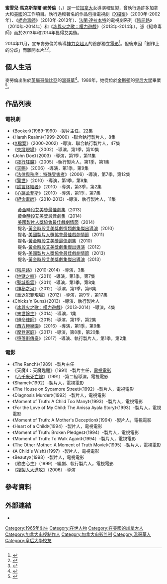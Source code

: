 {{noteTA
|G1=Show
|G2=Movie
}}
{{Infobox entertainer
|type = 導演
|name = 蜜雪兒·麥勞倫
|image = 
|caption = 
|birth_date = {{birth year and age|1965}}
|birth_name = 蜜雪兒·馬克斯韋爾·麥勞倫
|birth_place = {{CAN}}[[英屬哥倫比亞|英屬哥倫比亞]]，[[溫哥華|溫哥華]]
|occupation = 導演，監製
|yearsactive = 1989年至今
}}
'''蜜雪兒·馬克斯韋爾·麥勞倫'''（{{lang-en|'''Michelle Maxwell MacLaren'''}}，{{bd|1965年|}}）是一位[[加拿大|加拿大]]女導演和監製，曾執行過許多加拿大和[[美國|美國]]的工作項目。執行過較著名的作品包括電視劇《[[X檔案|X檔案]]》（2000年-2002年）、《[[絕命毒師|絕命毒師]]》（2010年-2013年）、[[法蘭·達拉本特|法蘭·達拉本特]]的電視劇系列《[[陰屍路|陰屍路]]》（2010年-2014年）和《[[冰與火之歌：權力遊戲|冰與火之歌：權力遊戲]]》（2013年-2014年）。憑《絕命毒師》而於2013年和2014年獲得艾美獎。

2014年11月，宣布麥勞倫將執導[[神力女超人_(DC漫畫)|神力女超人]]的首部獨立[[神力女超人_(2017年電影)|電影]]<ref>{{Cite web |url=http://www.hollywoodreporter.com/heat-vision/michelle-maclaren-signs-develop-direct-752055 |title=存档副本 |access-date=2014-11-27 |archive-date=2014-11-25 |archive-url=https://web.archive.org/web/20141125061312/http://www.hollywoodreporter.com/heat-vision/michelle-maclaren-signs-develop-direct-752055 |dead-url=no }}</ref>。但後來因「創作上的分歧」而離開本片<ref>{{cite web|last1=Fisher|first1=Russ|title=Director Michelle MacLaren Leaves ‘Wonder Woman’|url=http://www.slashfilm.com/wonder-woman-director-quits/|website=/Film|accessdate=13 April 2015|archive-date=2020-11-30|archive-url=https://web.archive.org/web/20201130023918/https://www.slashfilm.com/wonder-woman-director-quits/|dead-url=no}}</ref><ref>{{cite web|last1=Kit|first1=Borys|title='Wonder Woman' Movie Loses Director Michelle MacLaren (Exclusive)|url=http://www.hollywoodreporter.com/heat-vision/wonder-woman-movie-loses-director-788500|website=THR|accessdate=13 April 2015|archive-date=2017-03-31|archive-url=https://web.archive.org/web/20170331162326/http://www.hollywoodreporter.com/heat-vision/wonder-woman-movie-loses-director-788500|dead-url=no}}</ref>。

==個人生活==
麥勞倫出生於[[英屬哥倫比亞|英屬哥倫比亞]]的[[溫哥華|溫哥華]]<ref>{{Cite web |url=http://metronews.ca/scene/295337/breaking-bad-conclusion-far-from-certain/ |title=存档副本 |access-date=2014-11-25 |archive-url=https://web.archive.org/web/20141024201102/http://metronews.ca/scene/295337/breaking-bad-conclusion-far-from-certain/ |archive-date=2014-10-24 |dead-url=yes }}</ref>。1986年，她從位於[[金斯頓_(安大略省)|金斯頓]]的[[皇后大學_(加拿大)|皇后大學]]畢業<ref>{{cite web |url=http://www.queensu.ca/news/alumnireview/woman-action-michelle-maclaren-artsci86 |title=A woman of action: Michelle MacLaren, Artsci'86 |publisher=Queen's University |first=Andrea |last=Gunn |accessdate=August 24, 2014 |deadurl=yes |archiveurl=https://web.archive.org/web/20140903113445/http://www.queensu.ca/news/alumnireview/woman-action-michelle-maclaren-artsci86 |archivedate=2014年9月3日 }}</ref>。

==作品列表==
===電視劇===
*《Booker》（1989-1990）-製片主任，22集
*《Harsh Realm》（1999-2000）-聯合執行製片人，8集
*《[[X檔案|X檔案]]》（2000-2002）-導演、聯合執行製片人，47集
*《[[失蹤現場|失蹤現場]]》（2002）-導演，第1季，第10集
*《John Doe》（2003）-導演，第1季，第11集
*《[[夜行狂魔|夜行狂魔]]》（2005）-執行製片人，第1季，第1集
*《[[天賜_(電視劇)|天賜]]》（2006）-導演，第1季，第9集
*《[[法律與秩序：特殊受害者|法律與秩序：特殊受害者]]》（2006）-導演，第7季，第12集
*《[[驚世|驚世]]》（2010）-導演，第1季，第9集
*《[[謊言終結者|謊言終結者]]》（2010）-導演，第3季，第2集
*《[[心跳孟菲斯|心跳孟菲斯]]》（2010）-導演，第1季，第7集
*《[[絕命毒師|絕命毒師]]》（2010-2013）-導演、執行製片人，11集
:[[第65屆黃金時段艾美獎#節目|黃金時段艾美獎最佳劇集]]（2013）<br/>[[第66屆黃金時段艾美獎#最多提名|黃金時段艾美獎最佳劇集]]（2014）<br/>[[美國製片人獎協會最佳戲劇情節|美國製片人獎協會最佳戲劇情節]]（2014）<br/>提名-[[第62屆黃金時段艾美獎|黃金時段艾美獎劇情類劇集傑出導演]]（2010）<br/>提名-[[美國製片人獎協會最佳戲劇情節|美國製片人獎協會最佳戲劇情節]]（2011）<br/>提名-[[第62屆黃金時段艾美獎|黃金時段艾美獎最佳劇集]]（2010）<br/>提名-[[第64屆黃金時段艾美獎|黃金時段艾美獎劇集傑出導演]]（2012）<br/>提名-[[美國製片人獎協會最佳戲劇情節|美國製片人獎協會最佳戲劇情節]]（2013）<br/>提名-[[第65屆黃金時段艾美獎#節目|黃金時段艾美獎劇集傑出導演]]（2013）
*《[[陰屍路|陰屍路]]》（2010-2014）-導演，3集
*《[[地獄之輪|地獄之輪]]》（2011）-導演，第1季，第7集
*《[[聖城風雲|聖城風雲]]》（2011）-導演，第1季，第8集
*《[[神秘之河_(美國電視劇)|神秘之河]]》（2012）-導演，第1季，第6集
*《[[重返犯罪現場|重返犯罪現場]]》（2012）-導演，第9季，第17集
*《Chicks'n'Guns》（2013）-導演、執行製片人
*《[[冰與火之歌：權力遊戲|冰與火之歌：權力遊戲]]》（2013-2014）-導演，4集
*《[[末世餘生|末世餘生]]》（2014）-導演，1集
*《[[絕命律師|絕命律師]]》（2015）-導演，第1季，第2集
*《[[西方極樂園|西方極樂園]]》（2016）-導演，第1季，第9集
*《[[摩登家庭|摩登家庭]]》（2017）-導演，第8季，第20集
*《[[墮落街傳奇|墮落街傳奇]]》（2017）-導演、執行製片人，第1季，第2集

===電影===
*《The Ranch》（1989）-製片主任
*《天魔4：天魔甦醒》（1991）-製片主任，[[電視電影|電視電影]]
*《[[八千米死亡線|八千米死亡線]]》（1991）-第二組導演，電視電影
*《Shame》（1992）-製片人，電視電影
*《The House on Sycamore Street》（1992）-製片人，電視電影
*《Diagnosis Murder》（1992）-製片人，電視電影
*《Moment of Truth: A Child Too Many》（1993）-製片人，電視電影
*《For the Love of My Child: The Anissa Ayala Story》（1993）-製片人，電視電影
*《Moment of Truth: A Mother's Deception》（1994）-製片人，電視電影
*《Heart of a Child》（1994）-製片人，電視電影
*《Moment of Truth: Broken Pledges》（1994）-製片人，電視電影
*《Moment of Truth: To Walk Again》（1994）-製片人，電視電影
*《The Other Mother: A Moment of Truth Movie》（1995）-製片人，電視電影
*《A Child's Wish》（1997）-製片人，電視電影
*《Beauty》（1998）-製片人，電視電影
*《歌由心生》（1999）-編劇、執行製片人，電視電影
*《[[複製人大進攻|複製人大進攻]]》（2006）-導演

==參考資料==
{{reflist}}

==外部連結==
*{{IMDb name|0533713}}

{{DEFAULTSORT:Maclaren, Michelle}}
[[Category:1965年出生|Category:1965年出生]]
[[Category:在世人物|Category:在世人物]]
[[Category:在美國的加拿大人|Category:在美國的加拿大人]]
[[Category:加拿大电视制作人|Category:加拿大电视制作人]]
[[Category:加拿大电影监制|Category:加拿大电影监制]]
[[Category:溫哥華人|Category:溫哥華人]]
[[Category:皇后大學校友|Category:皇后大學校友]]
